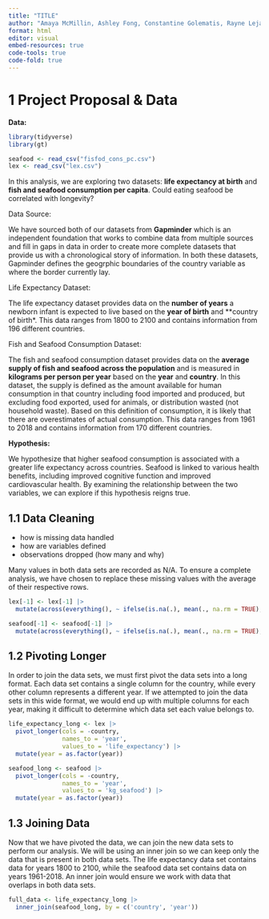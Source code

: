 ```yaml
---
title: "TITLE"
author: "Amaya McMillin, Ashley Fong, Constantine Golematis, Rayne Lejano"
format: html
editor: visual
embed-resources: true
code-tools: true
code-fold: true
---
```


# 1 Project Proposal & Data

**Data:**

```r
library(tidyverse)
library(gt)

seafood <- read_csv("fisfod_cons_pc.csv")
lex <- read_csv("lex.csv")
```

In this analysis, we are exploring two datasets: **life expectancy at birth** and **fish and seafood consumption per capita**. Could eating seafood be correlated with longevity?

Data Source:

We have sourced both of our datasets from **Gapminder** which is an independent foundation that works to combine data from multiple sources and fill in gaps in data in order to create more complete datasets that provide us with a chronological story of information. In both these datasets, Gapminder defines the geogrphic boundaries of the country variable as where the border currently lay.

Life Expectancy Dataset:

The life expectancy dataset provides data on the **number of years** a newborn infant is expected to live based on the **year of birth** and \*\*country of birth\*. This data ranges from 1800 to 2100 and contains information from 196 different countries.

Fish and Seafood Consumption Dataset:

The fish and seafood consumption dataset provides data on the **average supply of fish and seafood across the population** and is measured in **kilograms per person per year** based on the **year** and **country**. In this dataset, the supply is defined as the amount available for human consumption in that country including food imported and produced, but excluding food exported, used for animals, or distribution wasted (not household waste). Based on this definition of consumption, it is likely that there are overestimates of actual consumption. This data ranges from 1961 to 2018 and contains information from 170 different countries.

**Hypothesis:**

We hypothesize that higher seafood consumption is associated with a greater life expectancy across countries. Seafood is linked to various health benefits, including improved cognitive function and improved cardiovascular health. By examining the relationship between the two variables, we can explore if this hypothesis reigns true.

## 1.1 Data Cleaning

-   how is missing data handled
-   how are variables defined
-   observations dropped (how many and why)

Many values in both data sets are recorded as N/A. To ensure a complete analysis, we have chosen to replace these missing values with the average of their respective rows.

```r
lex[-1] <- lex[-1] |>
  mutate(across(everything(), ~ ifelse(is.na(.), mean(., na.rm = TRUE), .)))

seafood[-1] <- seafood[-1] |>
  mutate(across(everything(), ~ ifelse(is.na(.), mean(., na.rm = TRUE), .)))
```

## 1.2 Pivoting Longer

In order to join the data sets, we must first pivot the data sets into a long format. Each data set contains a single column for the country, while every other column represents a different year. If we attempted to join the data sets in this wide format, we would end up with multiple columns for each year, making it difficult to determine which data set each value belongs to.

```r
life_expectancy_long <- lex |>
  pivot_longer(cols = -country,
               names_to = 'year',
               values_to = 'life_expectancy') |>
  mutate(year = as.factor(year))

seafood_long <- seafood |>
  pivot_longer(cols = -country, 
               names_to = 'year',
               values_to = 'kg_seafood') |>
  mutate(year = as.factor(year))


```

## 1.3 Joining Data

Now that we have pivoted the data, we can join the new data sets to perform our analysis. We will be using an inner join so we can keep only the data that is present in both data sets. The life expectancy data set contains data for years 1800 to 2100, while the seafood data set contains data on years 1961-2018. An inner join would ensure we work with data that overlaps in both data sets.

```r
full_data <- life_expectancy_long |>
  inner_join(seafood_long, by = c('country', 'year'))
```
